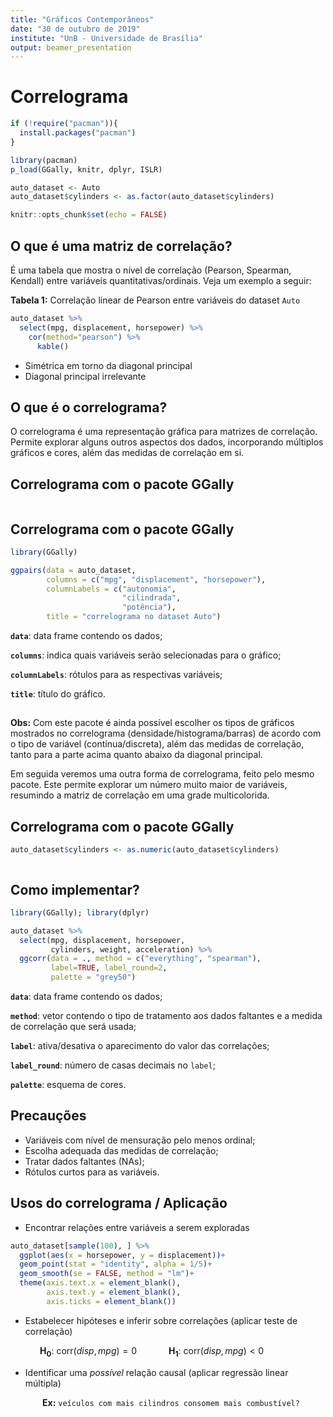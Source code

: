 ```yaml
---
title: "Gráficos Contemporâneos"
date: "30 de outubro de 2019"
institute: "UnB - Universidade de Brasília"
output: beamer_presentation
---
```


# Correlograma

```r
if (!require("pacman")){
  install.packages("pacman")
}

library(pacman)
p_load(GGally, knitr, dplyr, ISLR)

auto_dataset <- Auto
auto_dataset$cylinders <- as.factor(auto_dataset$cylinders)

knitr::opts_chunk$set(echo = FALSE)
```

## O que é uma matriz de correlação?

É uma tabela que mostra o nível de correlação (Pearson, Spearman, Kendall) entre variáveis quantitativas/ordinais. Veja um exemplo a seguir:

\footnotesize
$\textbf{Tabela 1:}$ Correlação linear de Pearson entre variáveis do dataset `Auto`
\normalsize
```r
auto_dataset %>%
  select(mpg, displacement, horsepower) %>%
    cor(method="pearson") %>%
      kable()
```

- Simétrica em torno da diagonal principal
- Diagonal principal irrelevante

<!-- Esse tipo de representação pode ser muito útil, mas com o aumento do número de variáveis envolvidas surge a dificuldade em identificar as correlações mais relevantes. Para facilitar essa análise, temos como alternativa o correlograma. -->

## O que é o correlograma?

O correlograma é uma representação gráfica para matrizes de correlação. Permite explorar alguns outros aspectos dos dados, incorporando múltiplos gráficos e cores, além das medidas de correlação em si.

## Correlograma com o pacote GGally

```r
```

## Correlograma com o pacote GGally

```r
library(GGally)

ggpairs(data = auto_dataset,
        columns = c("mpg", "displacement", "horsepower"),
        columnLabels = c("autonomia",
                         "cilindrada",
                         "potência"),
        title = "correlograma no dataset Auto")
```

**`data`**: data frame contendo os dados;

**`columns`**: indica quais variáveis serão selecionadas para o gráfico;

**`columnLabels`**: rótulos para as respectivas variáveis;

**`title`**: título do gráfico.

## 

**Obs:** Com este pacote é ainda possível escolher os tipos de gráficos mostrados no correlograma (densidade/histograma/barras) de acordo com o tipo de variável (contínua/discreta), além das medidas de correlação, tanto para a parte acima quanto abaixo da diagonal principal.

Em seguida veremos uma outra forma de correlograma, feito pelo mesmo pacote. Este permite explorar um número muito maior de variáveis, resumindo a matriz de correlação em uma grade multicolorida.

## Correlograma com o pacote GGally

```r
auto_dataset$cylinders <- as.numeric(auto_dataset$cylinders)
```

```r
```

## Como implementar?

```r
library(GGally); library(dplyr)

auto_dataset %>%
  select(mpg, displacement, horsepower,
         cylinders, weight, acceleration) %>%
  ggcorr(data = ., method = c("everything", "spearman"),
         label=TRUE, label_round=2,
         palette = "grey50")
```

\small

**`data`**: data frame contendo os dados;

**`method`**: vetor contendo o tipo de tratamento aos dados faltantes e a medida de correlação que será usada;

**`label`**: ativa/desativa o aparecimento do valor das correlações;

**`label_round`**: número de casas decimais no `label`;

**`palette`**: esquema de cores.

\normalsize

## Precauções

- Variáveis com nível de mensuração pelo menos ordinal;
- Escolha adequada das medidas de correlação;
- Tratar dados faltantes (NAs);
- Rótulos curtos para as variáveis.

## Usos do correlograma / Aplicação

- Encontrar relações entre variáveis a serem exploradas

```r
auto_dataset[sample(100), ] %>%
  ggplot(aes(x = horsepower, y = displacement))+
  geom_point(stat = "identity", alpha = 1/5)+
  geom_smooth(se = FALSE, method = "lm")+
  theme(axis.text.x = element_blank(),
        axis.text.y = element_blank(),
        axis.ticks = element_blank())
```

- Estabelecer hipóteses e inferir sobre correlações (aplicar teste de correlação)

\small
$\mathbf{\hspace{3em} H_0}$: $\text{corr}(disp, mpg) = 0$ $\mathbf{\hspace{3em} H_1}$: $\text{corr}(disp, mpg) < 0$
\normalsize

- Identificar uma *possível* relação causal (aplicar regressão linear múltipla)

$\hspace{3em}$ **Ex:** `veículos com mais cilindros consomem mais combustível?`
